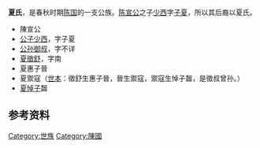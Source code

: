 '''夏氏'''，是春秋时期[[陈国|陈国]]的一支公族。[[陈宣公|陈宣公]]之子[[少西|少西]]字[[子夏|子夏]]，所以其后裔以夏氏。

* 陳宣公
* [[公子少西|公子少西]]，字子夏
* [[公孙御叔|公孙御叔]]，字不详
* [[夏徵舒|夏徵舒]]，字南
* 夏惠子晉
* 夏禦寇（[[世本|世本]]：徵舒生惠子晉，晉生禦寇，禦寇生悼子齧，是徵叔曾孙。）
* [[夏齧|夏悼子]]齧

==参考资料==
{{reflist}}

[[Category:世族|Category:世族]]
[[Category:陳國|Category:陳國]]